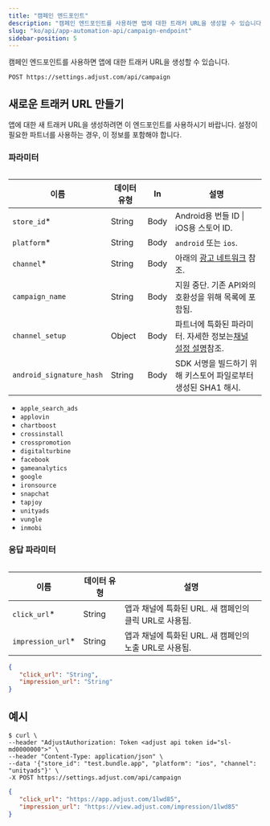 ```yaml
---
title: "캠페인 엔드포인트"
description: "캠페인 엔드포인트를 사용하면 앱에 대한 트래커 URL을 생성할 수 있습니다."
slug: "ko/api/app-automation-api/campaign-endpoint"
sidebar-position: 5
---
```


캠페인 엔드포인트를 사용하면 앱에 대한 트래커 URL을 생성할 수 있습니다.

```http
POST https://settings.adjust.com/api/campaign
```

## 새로운 트래커 URL 만들기

앱에 대한 새 트래커 URL을 생성하려면 이 엔드포인트를 사용하시기 바랍니다. 설정이 필요한 파트너를 사용하는 경우, 이 정보를 포함해야 합니다.

### 파라미터

<Table>

| 이름                     | 데이터 유형 | In   | 설명                                                                                                   |
| ------------------------ | ----------- | ---- | ------------------------------------------------------------------------------------------------------ |
| `store_id`\*             | String      | Body | Android용 번들 ID \| iOS용 스토어 ID.                                                                  |
| `platform`\*             | String      | Body | `android` 또는 `ios`.                                                                                  |
| `channel`\*              | String      | Body | 아래의 [광고 네트워크](#ad-networks) 참조.                                                             |
| `campaign_name`          | String      | Body | 지원 중단. 기존 API와의 호환성을 위해 목록에 포함됨.                                                   |
| `channel_setup`          | Object      | Body | 파트너에 특화된 파라미터. 자세한 정보는[채널 설정 설명](/ko/api/app-automation-api/channel-setup)참조. |
| `android_signature_hash` | String      | Body | SDK 서명을 빌드하기 위해 키스토어 파일로부터 생성된 SHA1 해시.                                         |

</Table>

<Accordion title="광고 네트워크">

-  `apple_search_ads`
-  `applovin`
-  `chartboost`
-  `crossinstall`
-  `crosspromotion`
-  `digitalturbine`
-  `facebook`
-  `gameanalytics`
-  `google`
-  `ironsource`
-  `snapchat`
-  `tapjoy`
-  `unityads`
-  `vungle`
-  `inmobi`

</Accordion>

### 응답 파라미터

<Table>

| 이름               | 데이터 유형 | 설명                                                   |
| ------------------ | ----------- | ------------------------------------------------------ |
| `click_url`\*      | String      | 앱과 채널에 특화된 URL. 새 캠페인의 클릭 URL로 사용됨. |
| `impression_url`\* | String      | 앱과 채널에 특화된 URL. 새 캠페인의 노출 URL로 사용됨. |

</Table>

```json
{
   "click_url": "String",
   "impression_url": "String"
}
```

## 예시

```console
$ curl \
--header "AdjustAuthorization: Token <adjust api token id="sl-md0000000">" \
--header "Content-Type: application/json" \
--data '{"store_id": "test.bundle.app", "platform": "ios", "channel": "unityads"}' \
-X POST https://settings.adjust.com/api/campaign
```

```json
{
   "click_url": "https://app.adjust.com/1lwd85",
   "impression_url": "https://view.adjust.com/impression/1lwd85"
}
```
